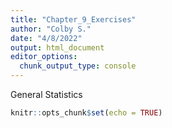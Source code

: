 ```yaml
---
title: "Chapter_9_Exercises"
author: "Colby S."
date: "4/8/2022"
output: html_document
editor_options: 
  chunk_output_type: console
---
```

General Statistics

```r
knitr::opts_chunk$set(echo = TRUE)
```

```r

```

```r

```

```r

```

```r

```


```r

```

```r

```

```r

```

```r

```

```r

```

```r9.10
```

```r

```

```r

```

```r

```

```r

```

```r

```

```r

```

```r

```
```r

```
```r

```
```r

```

